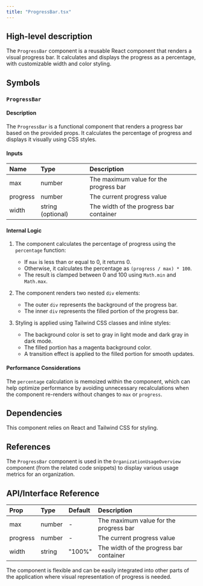 ```yaml
---
title: "ProgressBar.tsx"
---
```


## High-level description
The `ProgressBar` component is a reusable React component that renders a visual progress bar. It calculates and displays the progress as a percentage, with customizable width and color styling.

## Symbols

### `ProgressBar`
#### Description
The `ProgressBar` is a functional component that renders a progress bar based on the provided props. It calculates the percentage of progress and displays it visually using CSS styles.

#### Inputs
| Name | Type | Description |
|:-----|:-----|:------------|
| max | number | The maximum value for the progress bar |
| progress | number | The current progress value |
| width | string (optional) | The width of the progress bar container |

#### Internal Logic
1. The component calculates the percentage of progress using the `percentage` function:
   - If `max` is less than or equal to 0, it returns 0.
   - Otherwise, it calculates the percentage as `(progress / max) * 100`.
   - The result is clamped between 0 and 100 using `Math.min` and `Math.max`.

2. The component renders two nested `div` elements:
   - The outer `div` represents the background of the progress bar.
   - The inner `div` represents the filled portion of the progress bar.

3. Styling is applied using Tailwind CSS classes and inline styles:
   - The background color is set to gray in light mode and dark gray in dark mode.
   - The filled portion has a magenta background color.
   - A transition effect is applied to the filled portion for smooth updates.

#### Performance Considerations
The `percentage` calculation is memoized within the component, which can help optimize performance by avoiding unnecessary recalculations when the component re-renders without changes to `max` or `progress`.

## Dependencies
This component relies on React and Tailwind CSS for styling.

## References
The `ProgressBar` component is used in the `OrganizationUsageOverview` component (from the related code snippets) to display various usage metrics for an organization.

## API/Interface Reference
| Prop | Type | Default | Description |
|:-----|:-----|:--------|:------------|
| max | number | - | The maximum value for the progress bar |
| progress | number | - | The current progress value |
| width | string | "100%" | The width of the progress bar container |

The component is flexible and can be easily integrated into other parts of the application where visual representation of progress is needed.
